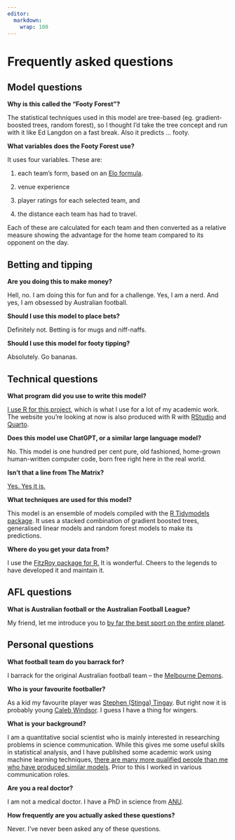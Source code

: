 ```yaml
---
editor: 
  markdown: 
    wrap: 100
---
```


# Frequently asked questions

## Model questions

**Why is this called the “Footy Forest”?**

The statistical techniques used in this model are tree-based (eg. gradient-boosted trees, random
forest), so I thought I’d take the tree concept and run with it like Ed Langdon on a fast break.
Also it predicts … footy.

**What variables does the Footy Forest use?**

It uses four variables. These are:

1.  each team's form, based on an [Elo
    formula](https://www.theatlantic.com/technology/archive/2024/04/elo-ratings-are-everywhere/678129/).

2.  venue experience

3.  player ratings for each selected team, and

4.  the distance each team has had to travel.

Each of these are calculated for each team and then converted as a relative measure showing the
advantage for the home team compared to its opponent on the day.

## Betting and tipping

**Are you doing this to make money?**

Hell, no. I am doing this for fun and for a challenge. Yes, I am a nerd. And yes, I am obsessed by
Australian football.

**Should I use this model to place bets?**

Definitely not. Betting is for mugs and niff-naffs.

**Should I use this model for footy tipping?**

Absolutely. Go bananas.

## Technical questions

**What program did you use to write this model?**

[I use R for this project](https://www.r-project.org/), which is what I use for a lot of my academic
work. The website you're looking at now is also produced with R with
[RStudio](https://posit.co/products/open-source/rstudio/) and [Quarto](https://quarto.org/).

**Does this model use ChatGPT, or a similar large language model?**

No. This model is one hundred per cent pure, old fashioned, home-grown human-written computer code,
born free right here in the real world.

**Isn’t that a line from The Matrix?**

[Yes. Yes it is.](https://www.youtube.com/watch?v=HD_MO3cCl28)

**What techniques are used for this model?**

This model is an ensemble of models compiled with the [R Tidymodels
package](https://www.tidymodels.org/). It uses a stacked combination of gradient boosted trees,
generalised linear models and random forest models to make its predictions.

**Where do you get your data from?**

I use the [FitzRoy package for R.](https://cran.r-project.org/web/packages/fitzRoy/index.html) It is
wonderful. Cheers to the legends to have developed it and maintain it.

## AFL questions

**What is Australian football or the Australian Football League?**

My friend, let me introduce you to [by far the best sport on the entire
planet](https://www.youtube.com/watch?v=u_SqfNNfhmM&t=13s).

## Personal questions

**What football team do you barrack for?**

I barrack for the original Australian football team – the [Melbourne
Demons](https://www.melbournefc.com.au/).

**Who is your favourite footballer?**

As a kid my favourite player was [Stephen (Stinga) Tingay](http://demonwiki.org/Stephen+Tingay). But
right now it is probably young [Caleb
Windsor](https://www.melbournefc.com.au/players/6443/caleb-windsor). I guess I have a thing for
wingers.

**What is your background?**

I am a quantitative social scientist who is mainly interested in researching problems in science
communication. While this gives me some useful skills in statistical analysis, and I have published
some academic work using machine learning techniques, [there are many more qualified people than me
who have produced similar models](https://squiggle.com.au/). Prior to this I worked in various
communication roles.

**Are you a real doctor?**

I am not a medical doctor. I have a PhD in science from [ANU](https://www.anu.edu.au/).

**How frequently are you actually asked these questions?**

Never. I’ve never been asked any of these questions.
